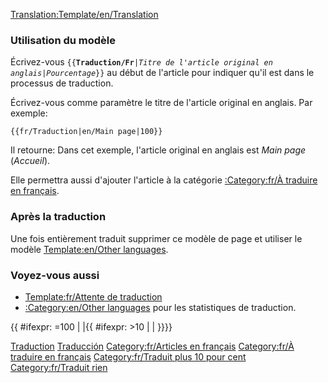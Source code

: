 <noinclude>[[Translation:Template/en/Translation]]</noinclude><noinclude></noinclude>{{en/Ambox| type  = style
| image = en/Translation.png
| text  = <strong>Cet article est traduit de l'original en anglais: <includeonly>[{{SERVER}}{{localurl:{{NAMESPACE}}:{{{1}}}|action=view}} {{{1}}}]</includeonly><noinclude>{{{1}}}</noinclude>.</strong><br/>
<div style="font-size: 90%">
Pourcentage: {{{2|0}}}% environ.<br/>
Vous pouvez aider en contribuant à [{{SERVER}}{{localurl:{{NAMESPACE}}:{{PAGENAME}}|action=edit}} améliorer le contenu] si votre niveau vous le permet.
</div><div style="font-size: 80%">
* Utilisez le [[en/Wiki/Manual of Style|Manuel de Style]] pour le montage correct.
* N'oubliez pas de retirer ce modèle une fois l'article a été correctement traduit.</div>
}}<noinclude>

=== Utilisation du modèle ===
Écrivez-vous <code><nowiki>{{</nowiki>'''Traduction/Fr'''|''Titre de l'article original en anglais''|''Pourcentage''<nowiki>}}</nowiki></code> au début de l'article pour indiquer qu'il est dans le processus de traduction.
<p>Écrivez-vous comme paramètre le titre de l'article original en anglais. Par exemple:</p>
<pre>{{fr/Traduction|en/Main page|100}}</pre>
Il retourne:
{{fr/Traduction|en/Main page|100}}
Dans cet exemple, l'article original en anglais est ''Main page'' (''Accueil'').
<p>Elle permettra aussi d'ajouter l'article à la catégorie [[:Category:fr/À traduire en français]].</p>

=== Après la traduction===
Une fois entièrement traduit supprimer ce modèle de page et utiliser le modèle [[Template:en/Other languages]].

===Voyez-vous aussi===
*[[Template:fr/Attente de traduction]]
*[[:Category:en/Other languages]] pour les statistiques de traduction.

[[Category:fr/Modèles|Traduction]]
[[Category:fr/Infobox|Traducción]][[Category:fr/Articles en français]]
</noinclude><includeonly>{{ #ifexpr: {{{2|0}}}=100 | |[[Category:fr/À traduire en français]]{{ #ifexpr: {{{2|0}}}>10 | [[Category:fr/Traduit plus 10 pour cent]] | [[Category:fr/Traduit rien]]}}}}</includeonly>